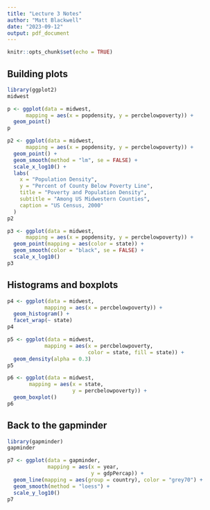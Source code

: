 ```yaml
---
title: "Lecture 3 Notes"
author: "Matt Blackwell"
date: "2023-09-12"
output: pdf_document
---
```


```r
knitr::opts_chunk$set(echo = TRUE)
```


## Building plots

```r
library(ggplot2)
midwest
```

```r
p <- ggplot(data = midwest, 
      mapping = aes(x = popdensity, y = percbelowpoverty)) + 
  geom_point()
p
```


```r
p2 <- ggplot(data = midwest, 
      mapping = aes(x = popdensity, y = percbelowpoverty)) + 
  geom_point() +
  geom_smooth(method = "lm", se = FALSE) +
  scale_x_log10() +
  labs(
    x = "Population Density",
    y = "Percent of County Below Poverty Line", 
    title = "Poverty and Population Density",
    subtitle = "Among US Midwestern Counties", 
    caption = "US Census, 2000"
  )
p2
```



```r
p3 <- ggplot(data = midwest, 
      mapping = aes(x = popdensity, y = percbelowpoverty)) + 
  geom_point(mapping = aes(color = state)) +
  geom_smooth(color = "black", se = FALSE) +
  scale_x_log10() 
p3
```



## Histograms and boxplots

```r
p4 <- ggplot(data = midwest, 
            mapping = aes(x = percbelowpoverty)) +
  geom_histogram() + 
  facet_wrap(~ state)
p4
```


```r
p5 <- ggplot(data = midwest, 
            mapping = aes(x = percbelowpoverty, 
                          color = state, fill = state)) +
  geom_density(alpha = 0.3)
p5
```



```r
p6 <- ggplot(data = midwest,
       mapping = aes(x = state, 
                     y = percbelowpoverty)) + 
  geom_boxplot()
p6
```


## Back to the gapminder


```r
library(gapminder)
gapminder
```

```r
p7 <- ggplot(data = gapminder,
             mapping = aes(x = year, 
                           y = gdpPercap)) + 
  geom_line(mapping = aes(group = country), color = "grey70") +
  geom_smooth(method = "loess") + 
  scale_y_log10()
p7
```